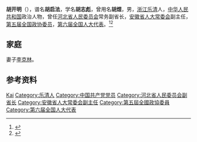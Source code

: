 {{Otheruses|other=名为胡煜的其他人物|胡煜}}

'''胡开明'''（{{bd|1913年|1月30日|1997年|4月12日}}），谱名'''胡启法'''，学名'''胡志彪'''，曾用名'''胡煜'''，男，[[浙江|浙江]][[乐清|乐清]]人，[[中华人民共和国|中华人民共和国]]政治人物，曾任[[河北省人民委员会|河北省人民委员会]]常务副省长，[[安徽省人大常委会|安徽省人大常委会]]副主任，[[第五届全国政协委员|第五届全国政协委员]]，[[第六届全国人大代表|第六届全国人大代表]]。<ref>{{Cite book|title=中华人民共和国职官志|author=何虎生, 李耀东, 向常福主编|publisher=中国社会出版社|year=2003|isbn=9787800883934|location=北京|pages=}}</ref><ref>{{Cite web|title=「文以载道」孜孜以求“开明”心——胡开明同志小传|url=https://www.thepaper.cn/newsDetail_forward_2250003|accessdate=2020-07-31|work=澎湃新闻|author=刘忠}}</ref>

== 家庭 ==
妻子[[李克林|李克林]]。

== 参考资料 ==
{{reflist}}

{{中国人物小作品}}

{{Authority control}}
{{DEFAULTSORT:Hu胡}}
[[Category:胡姓|Kai]]
[[Category:乐清人|Category:乐清人]]
[[Category:中国共产党党员|Category:中国共产党党员]]
[[Category:河北省人民委员会副省长|Category:河北省人民委员会副省长]]
[[Category:安徽省人大常委会副主任|Category:安徽省人大常委会副主任]]
[[Category:第五屆全國政協委員|Category:第五屆全國政協委員]]
[[Category:第六届全国人大代表|Category:第六届全国人大代表]]